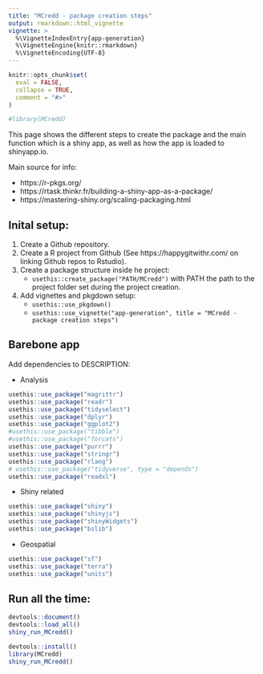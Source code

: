 ```yaml
---
title: "MCredd - package creation steps"
output: rmarkdown::html_vignette
vignette: >
  %\VignetteIndexEntry{app-generation}
  %\VignetteEngine{knitr::rmarkdown}
  %\VignetteEncoding{UTF-8}
---
```


```r
knitr::opts_chunk$set(
  eval = FALSE,
  collapse = TRUE,
  comment = "#>"
)
```

```r
#library(MCredd)
```



This page shows the different steps to create the package and the main function which is a shiny app, as well as how the app is loaded to shinyapp.io.

Main source for info:

- https://r-pkgs.org/
- https://rtask.thinkr.fr/building-a-shiny-app-as-a-package/
- https://mastering-shiny.org/scaling-packaging.html


## Inital setup:

1. Create a Github repository.
1. Create a R project from Github (See https://happygitwithr.com/ on linking Github repos to Rstudio).
1. Create a package structure inside he project: 
    - `usethis::create_package("PATH/MCredd")` with PATH the path to the project folder set during the project creation.
1. Add vignettes and pkgdown setup:
    - `usethis::use_pkgdown()`
    - `usethis::use_vignette("app-generation", title = "MCredd - package creation steps")`



## Barebone app

Add dependencies to DESCRIPTION:

- Analysis 

```r
usethis::use_package("magrittr")
usethis::use_package("readr")
usethis::use_package("tidyselect")
usethis::use_package("dplyr")
usethis::use_package("ggplot2")
#usethis::use_package("tibble")
#usethis::use_package("forcats")
usethis::use_package("purrr")
usethis::use_package("stringr")
usethis::use_package("rlang")
# usethis::use_package("tidyverse", type = "depends")
usethis::use_package("readxl")
```

- Shiny related

```r
usethis::use_package("shiny")
usethis::use_package("shinyjs")
usethis::use_package("shinyWidgets")
usethis::use_package("bslib")
```

- Geospatial

```r
usethis::use_package("sf")
usethis::use_package("terra")
usethis::use_package("units")
```


## Run all the time:

```r
devtools::document()
devtools::load_all()
shiny_run_MCredd()

devtools::install()
library(MCredd)
shiny_run_MCredd()
```

